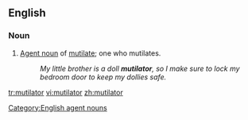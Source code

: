 ==English==

===Noun===

{{en-noun}}

# [[agent noun|Agent noun]] of [[mutilate]]; one who mutilates.
#:''My little brother is a doll '''mutilator''', so I make sure to lock my bedroom door to keep my dollies safe.''

[[Category:English agent nouns]]

[[tr:mutilator]]
[[vi:mutilator]]
[[zh:mutilator]]